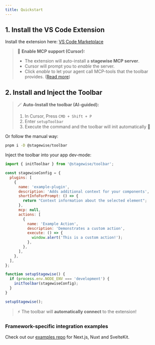 ```yaml
---
title: Quickstart
---
```


## 1. Install the VS Code Extension

Install the extension here: [VS Code Marketplace](https://marketplace.visualstudio.com/items?itemName=stagewise.stagewise-vscode-extension)

> 💬 **Enable MCP support (Cursor):**
> - The extension will auto-install a **stagewise MCP server**.
> - Cursor will prompt you to *enable* the server.
> - Click *enable* to let your agent call MCP-tools that the toolbar provides. ([Read more](#write-custom-mcp-tools))

## 2. Install and Inject the Toolbar

> 🪄 **Auto-Install the toolbar (AI-guided):**
> 1. In Cursor, Press `CMD + Shift + P`
> 2. Enter `setupToolbar`
> 3. Execute the command and the toolbar will init automatically 🦄

Or follow the manual way:

```bash
pnpm i -D @stagewise/toolbar
```

Inject the toolbar into your app dev-mode:

```js
import { initToolbar } from '@stagewise/toolbar';

const stagewiseConfig = {
  plugins: [
    {
      name: 'example-plugin',
      description: 'Adds additional context for your components',
      shortInfoForPrompt: () => {
        return "Context information about the selected element";
      },
      mcp: null,
      actions: [
        {
          name: 'Example Action',
          description: 'Demonstrates a custom action',
          execute: () => {
            window.alert('This is a custom action!');
          },
        },
      ],
    },
  ],
};

function setupStagewise() {
  if (process.env.NODE_ENV === 'development') {
    initToolbar(stagewiseConfig);
  }
}

setupStagewise();
```

> ⚡️ The toolbar will **automatically connect** to the extension!

### Framework-specific integration examples

Check out our [examples repo](https://github.com/stagewise-io/stagewise/tree/main/examples) for Next.js, Nuxt and SvelteKit. 